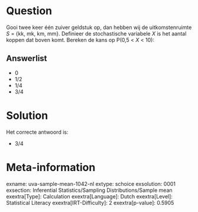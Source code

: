 Question
========

Gooi twee keer één zuiver geldstuk op, dan hebben wij de
uitkomstenruimte *S* = {kk, mk, km, mm}. Definieer de stochastische
variabele *X* is het aantal koppen dat boven komt. Bereken de kans op
P(0,5 \< *X* \< 10):

Answerlist
----------

* 0
* 1/2
* 1/4
* 3/4

Solution
========

Het correcte antwoord is: 

* 3/4

Meta-information
================
exname: uva-sample-mean-1042-nl
extype: schoice
exsolution: 0001
exsection: Inferential Statistics/Sampling Distributions/Sample mean
exextra[Type]: Calculation
exextra[Language]: Dutch
exextra[Level]: Statistical Literacy
exextra[IRT-Difficulty]: 2
exextra[p-value]: 0.5905
